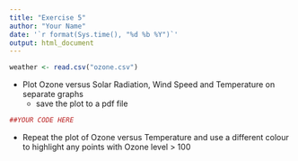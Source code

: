 ```yaml
---
title: "Exercise 5"
author: "Your Name"
date: '`r format(Sys.time(), "%d %b %Y")`'
output: html_document
---
```


```r
weather <- read.csv("ozone.csv")
```


+ Plot Ozone versus Solar Radiation, Wind Speed and Temperature on separate graphs
    - save the plot to a pdf file
    
```r
##YOUR CODE HERE
```


+ Repeat the plot of Ozone versus Temperature and use a different colour to highlight any points with Ozone level > 100


```r

```

